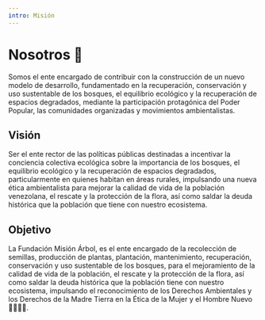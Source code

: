 ```yaml
---
intro: Misión
---
```





# Nosotros 🌳

Somos el ente encargado de contribuir
con la construcción de un nuevo modelo
de desarrollo, fundamentado en la
recuperación, conservación y uso
sustentable de los bosques, el equilibrio
ecológico y la recuperación de espacios
degradados, mediante la participación
protagónica del Poder Popular, las
comunidades organizadas y movimientos
ambientalistas.

## Visión

Ser el ente rector de las políticas públicas
destinadas a incentivar la conciencia
colectiva ecológica sobre la importancia
de los bosques, el equilibrio ecológico y la
recuperación de espacios degradados,
particularmente en quienes habitan en
áreas rurales, impulsando una nueva ética
ambientalista para mejorar la calidad de
vida de la población venezolana, el rescate
y la protección de la flora, así como saldar
la deuda histórica que la población que tiene con nuestro ecosistema. 

## Objetivo

La Fundación Misión Árbol, es el ente encargado de la recolección de semillas, producción de plantas, plantación, mantenimiento, recuperación, conservación y uso sustentable de los bosques, para el mejoramiento de la calidad de vida de la población, el rescate y la protección de la flora, así como saldar la deuda histórica que la población tiene con nuestro ecosistema, impulsando el reconocimiento de los Derechos Ambientales y los Derechos de la Madre Tierra en la Ética de la Mujer y el Hombre Nuevo 👧👦👦👦.









